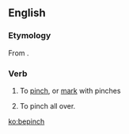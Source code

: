 ==English==

===Etymology===
From {{prefix|be|pinch|lang=en}}.

===Verb===
{{en-verb|es}}

# {{context|transitive|archaic|lang=en}} To [[pinch]], or [[mark]] with pinches
#: {{rfquotek|Chapman}}
# {{context|transitive|dialectal|lang=en}} To pinch all over.

[[ko:bepinch]]